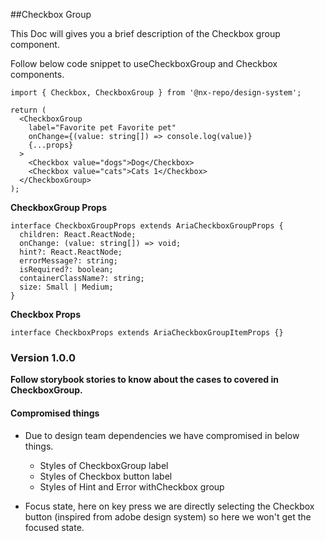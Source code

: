 
<Meta title="MDX/CheckboxGroup" component={CheckboxGroup} />


##Checkbox Group

This Doc will gives you a brief description of the Checkbox group
component.

Follow below code snippet to useCheckboxGroup and Checkbox components.

```tsx
import { Checkbox, CheckboxGroup } from '@nx-repo/design-system';

return (
  <CheckboxGroup
    label="Favorite pet Favorite pet"
    onChange={(value: string[]) => console.log(value)}
    {...props}
  >
    <Checkbox value="dogs">Dog</Checkbox>
    <Checkbox value="cats">Cats 1</Checkbox>
  </CheckboxGroup>
);
```

**CheckboxGroup Props**

```tsx
interface CheckboxGroupProps extends AriaCheckboxGroupProps {
  children: React.ReactNode;
  onChange: (value: string[]) => void;
  hint?: React.ReactNode;
  errorMessage?: string;
  isRequired?: boolean;
  containerClassName?: string;
  size: Small | Medium;
}
```

**Checkbox Props**

```tsx
interface CheckboxProps extends AriaCheckboxGroupItemProps {}
```

### Version 1.0.0

**Follow storybook stories to know about the cases to covered in CheckboxGroup.**

#### **Compromised things**

- Due to design team dependencies we have compromised in below things.

  - Styles of CheckboxGroup label
  - Styles of Checkbox button label
  - Styles of Hint and Error withCheckbox group

* Focus state, here on key press we are directly selecting the Checkbox button (inspired from adobe design system) so here we won't get the focused state.
